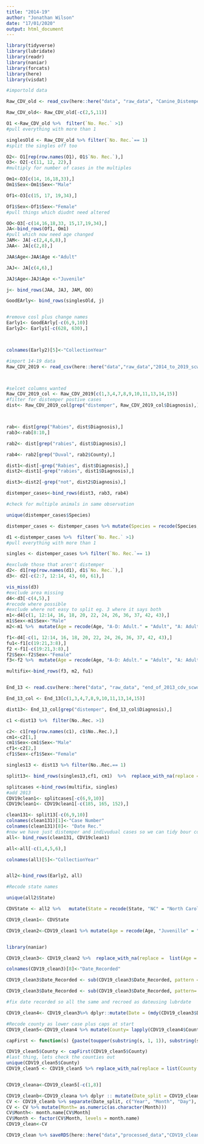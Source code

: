 ---
title: "2014-19"
author: "Jonathan Wilson"
date: "17/01/2020"
output: html_document
---


```{r}
library(tidyverse)
library(lubridate)
library(readr)
library(naniar)
library(forcats)
library(here)
library(visdat)

```

```{r}
#importold data

Raw_CDV_old <- read_csv(here::here("data", "raw_data", "Canine_Distemper_Virus_Reports.csv"))

Raw_CDV_old<- Raw_CDV_old[-c(2,5,11)]

O1 <-Raw_CDV_old %>%  filter(`No. Rec.` >1)
#pull everything with more than 1

singlesOld <- Raw_CDV_old %>% filter(`No. Rec.`== 1)
#split the singles off too

O2<- O1[rep(row.names(O1), O1$`No. Rec.`),]
O3<- O2[-c(11, 12, 22),]
#multiply for number of cases in the multiples

Om1<-O3[c(14, 16,18,33),]
Om1$Sex<-Om1$Sex<-"Male"

Of1<-O3[c(15, 17, 19,34),]

Of1$Sex<-Of1$Sex<-"Female"
#pull things which diudnt need altered

OO<-O3[-c(14,16,18,33, 15,17,19,34),] 
JA<-bind_rows(Of1, Om1)
#pull which now need age changed
JAM<- JA[-c(2,4,6,8),]
JAA<- JA[c(2,8),]

JAA$Age<-JAA$Age <-"Adult"

JAJ<- JA[c(4,6),]

JAJ$Age<-JAJ$Age <-"Juvenile"

j<- bind_rows(JAA, JAJ, JAM, OO)

GoodEArly<- bind_rows(singlesOld, j)


#remove cosl plus change names
Early1<- GoodEArly[-c(6,9,10)]
Early2<- Early1[-c(628, 630),]



colnames(Early2)[5]<-"CollectionYear" 

```
```{r}
#import 14-19 data
Raw_CDV_2019 <- read_csv(here::here("data","raw_data","2014_to_2019_scwds_data.csv"))



#selcet columns wanted
Raw_CDV_2019_col <- Raw_CDV_2019[c(1,3,4,7,8,9,10,11,13,14,15)]
#filter for distemper postive cases
dist<- Raw_CDV_2019_col[grep("distemper", Raw_CDV_2019_col$Diagnosis),]



rab<- dist[grep("Rabies", dist$Diagnosis),]
rab3<-rab[8:10,]

rab2<- dist[grep("rabies", dist$Diagnosis),]

rab4<- rab2[grep("Duval", rab2$County),]

dist1<-dist[-grep("Rabies", dist$Diagnosis),]
dist2<-dist1[-grep("rabies", dist1$Diagnosis),]

dist3<-dist2[-grep("not", dist2$Diagnosis),]

distemper_cases<-bind_rows(dist3, rab3, rab4)

#check for multiple animals in same observation

unique(distemper_cases$Species)

distemper_cases <- distemper_cases %>% mutate(Species = recode(Species, "Stripped Skunk" = "Striped Skunk", "Raccon"="Raccoon"))

d1 <-distemper_cases %>%  filter(`No. Rec.` >1)
#pull everything with more than 1

singles <- distemper_cases %>% filter(`No. Rec.`== 1)
```

```{r}
#exclude those that aren't distemper
d2<- d1[rep(row.names(d1), d1$`No. Rec.`),]
d3<- d2[-c(2:7, 12:14, 43, 60, 61),]

vis_miss(d3)
#exclude area missing
d4<-d3[-c(4,5),]
#recode where possible
#exclude where not easy to split eg. 3 where it says both
m1<-d4[c(1, 12:14, 16, 18, 20, 22, 24, 26, 36, 37, 42, 43),]
m1$Sex<-m1$Sex<-"Male"
m2<-m1 %>%  mutate(Age = recode(Age, "A-D: Adult." = "Adult", "A: Adult. B: Juvenile"="Adult", "A&B: Adult"="Adult", "A-G: Juvenile"= "Juvenile")) %>%  replace_with_na(replace = list(Age = "Unknown")) 

f1<-d4[-c(1, 12:14, 16, 18, 20, 22, 24, 26, 36, 37, 42, 43),]
fu1<-f1[c(19:21,3:8),]
f2 <-f1[-c(19:21,3:8),]
f2$Sex<-f2$Sex<-"Female"
f3<-f2 %>%  mutate(Age = recode(Age, "A-D: Adult." = "Adult", "A: Adult. B: Juvenile"="Juvenile", "A: 4 mths. B: 24 wks. C: 14 wks." = "Juvenile")) %>%  replace_with_na(replace = list(Age = "Unknown")) 

multifix<-bind_rows(f3, m2, fu1)



```

```{r}
End_13 <- read.csv(here::here("data", "raw_data", "end_of_2013_cdv_scwds.csv"))

End_13_col <- End_13[c(1,3,4,7,8,9,10,11,13,14,15)]

dist13<- End_13_col[grep("distemper", End_13_col$Diagnosis),]

c1 <-dist13 %>%  filter(No..Rec. >1)

c2<- c1[rep(row.names(c1), c1$No..Rec.),]
cm1<-c2[1,]
cm1$Sex<-cm1$Sex<-"Male"
cf1<-c2[2,]
cf1$Sex<-cf1$Sex<-"Female"

singles13 <- dist13 %>% filter(No..Rec.== 1) 

split13<- bind_rows(singles13,cf1, cm1)  %>%  replace_with_na(replace = list(Age = "Unknown")) 
```

```{r}

splitcases <-bind_rows(multifix, singles)
#add 2013  
CDV19clean1<- splitcases[-c(6,9,10)]
CDV19clean1<- CDV19clean1[-c(185, 165, 152),]

clean131<- split13[-c(6,9,10)]
colnames(clean131)[1]<-"Case Number" 
colnames(clean131)[8]<- "Date Rec."
#now we have just distemper and indivudual cases so we can tidy bour columns up more
all<- bind_rows(clean131, CDV19clean1)

all<-all[-c(1,4,5,6),]

colnames(all)[5]<-"CollectionYear" 


all2<-bind_rows(Early2, all)
```

```{r}
#Recode state names

unique(all2$State)

CDVState <- all2 %>%   mutate(State = recode(State, "NC" = "North Carolina", "SC" = "South Carolina", "KY" = "Kentucky", "GA" = "Georgia", "VA" = "Virginia", "LA" = "Louisiana", "MS" = "Mississippi", "PA" = "Pennsylvania", "KS" = "Kansas", "NE" = "Nebraska",  "FL" = "Florida",  "WV" = "West Virginia",  "MO" = "Missouri",  "AR" = "Arkansas",  "TN" = "Tennessee",  "AL" = "Alabama", "MD" = "Maryland"))

CDV19_clean1<- CDVState

```

```{r}
CDV19_clean2<-CDV19_clean1 %>% mutate(Age = recode(Age, "Juvenille" = "Juvenile", "Cub"="Juvenile", "0.5 yr"= "Juvenile", "Immature"="Juvenile", "JUV" = "Juvenile", "JUVENILE" = "Juvenile", "<2 months" = "Juvenile", "6-12 MO" = "Juvenile", "IM"= "Juvenile", "4-5 WK"="Juvenile", "612 MO" = "Juvenile", "3 YR" = "Adult", "2.5 YR" = "Adult", "ADULT" = "Adult", "1.5 YR" = "Adult",  ">1 yr" = "Adult", "Adul"= "Adult", "AD"= "Adult", "SUBADULT" = "Subadult", "SUB-ADULT"="Subadult",  "SUB AD"= "Subadult", "Sub-adult"= "Subadult", "Young Adult" = "Subadult", "SUB ADULT" = "Subadult", "SUB-AD"="Subadult", "SUBAD" = "Subadult", "1 YR" = "Subadult", "1YR" = "Subadult", "1 yr" = "Subadult", "45 WK" = "Subadult")) %>% mutate(Sex=recode(Sex, "F"= "Female", "M"= "Male")) %>% mutate(Species=recode(Species, "Raccoon, Opossum" ="Raccoon", "RACCOON"= "Raccoon", "RED FOX"="Red Fox", "GRAY FOX"= "Gray Fox", "Grey Fox"= "Gray Fox", "GRAY WOLF"= "Gray Wolf", "COYOTE"="Coyote", "STRIPED SKUNK"= "Striped Skunk"))


library(naniar)

CDV19_clean3<- CDV19_clean2 %>%  replace_with_na(replace =  list(Age = c("Unknown", "UK", "N/A", "Subadult; Adult", "Varying Ages", "Adult, Juvenile", "Juv, Adult", "Juvenile, Adult"), Sex= c("N/A", "Unknown", "Both", "UK")))

colnames(CDV19_clean3)[8]<-"Date_Recorded"

CDV19_clean3$Date_Recorded <- sub(CDV19_clean3$Date_Recorded, pattern = "/", replacement = "-")

CDV19_clean3$Date_Recorded <- sub(CDV19_clean3$Date_Recorded, pattern= "/", replacement = "-")

#fix date recorded so all the same and recroed as dateusing lubrdate

CDV19_clean4<- CDV19_clean3%>% dplyr::mutate(Date = (mdy(CDV19_clean3$Date_Recorded)))  

#Recode county as lower case plus caps at start
CDV19_clean5<-CDV19_clean4 %>% mutate(County= lapply(CDV19_clean4$County, tolower))

capFirst <- function(s) {paste(toupper(substring(s, 1, 1)), substring(s, 2), sep = "")}

CDV19_clean5$County <- capFirst(CDV19_clean5$County)
#last thing, lets check the counties out
unique(CDV19_clean5$County)
CDV19_clean5 <- CDV19_clean5 %>% replace_with_na(replace = list(County = c("Unknown", "NANA", "Troup/meriwether/harris", "Buncombe, henderson", "Trigg/lyon", "Hancock/brooke" ))) %>% mutate(County=recode(County, "Gloucester, city of hampton"= "Gloucester", "St. landry" = "St landry", "St. louis" = "St louis", "St. tammany" = "St tammany", "Rawlings"="Rawlins", "Sportsylvania"="Spotsylvania", "Sportslyvania"="Spotsylvania","Romney"="Hampshire", "Waynesboro"="Augusta", "Portsmouth city"="Norfolk", "High point"="Guilford", "Guliford"="Guilford", "Fincastle"="Botetourt", "Dekalb"="DeKalb",  "Clasasieu"="Calcasieu", "Chattoogna"="Chattooga",  "st louis" = "St louis", "Ben hill"="Ben Hill","Mcintosh"= "McIntosh", "Mcduffie"="McDuffie"))


CDV19_cleana<-CDV19_clean5[-c(1,8)]

CDV19_cleanb<-CDV19_cleana %>% dplyr :: mutate(Date_split = CDV19_cleana$Date)
CV <- CDV19_cleanb %>% separate(Date_split, c("Year", "Month", "Day"), "-")
CV <- CV %>% mutate(Month= as.numeric(as.character(Month)))
CV$Month<- month.name[CV$Month]
CV$Month <- factor(CV$Month, levels = month.name)
CDV19_clean<-CV
```

```{r}
CDV19_clean %>% saveRDS(here::here("data","processed_data","CDV19_clean.rds"))
```
